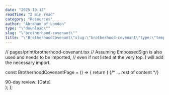 ```yaml
---
date: "2025-10-13"
readTime: "2 min read"
category: "Resources"
author: "Abraham of London"
type: "\"download\""
slug: "\"brotherhood-covenant\""
title: "\"BrotherhoodCovenant\"slug:\"brotherhood-covenant\"type:\"template\"slug:\"brotherhood-covenant\"type:\"Download\"title:\"BrotherhoodCovenant\"date:2025-10-13author:\"AbrahamofLondon\"readTime:2minreadcategory:\"Resources\""
---
```


// pages/print/brotherhood-covenant.tsx
// Assuming EmbossedSign is also used and needs to be imported,
// even if not listed at the very top. I will add the necessary import.

const BrotherhoodCovenantPage = () => {
  return (
    <BrandFrame title="Brotherhood Covenant" subtitle="90-day commitment to presence, truth, confidentiality, practical service, and family protection." >
      {/* ... rest of content */}
      <div className="flex items-center justify-between text-[11.5px] text-[color:var(--color-on-secondary)/0.6]">
        <span>90-day review: [Date]</span>
      </div>
    </BrandFrame>
  );
};
